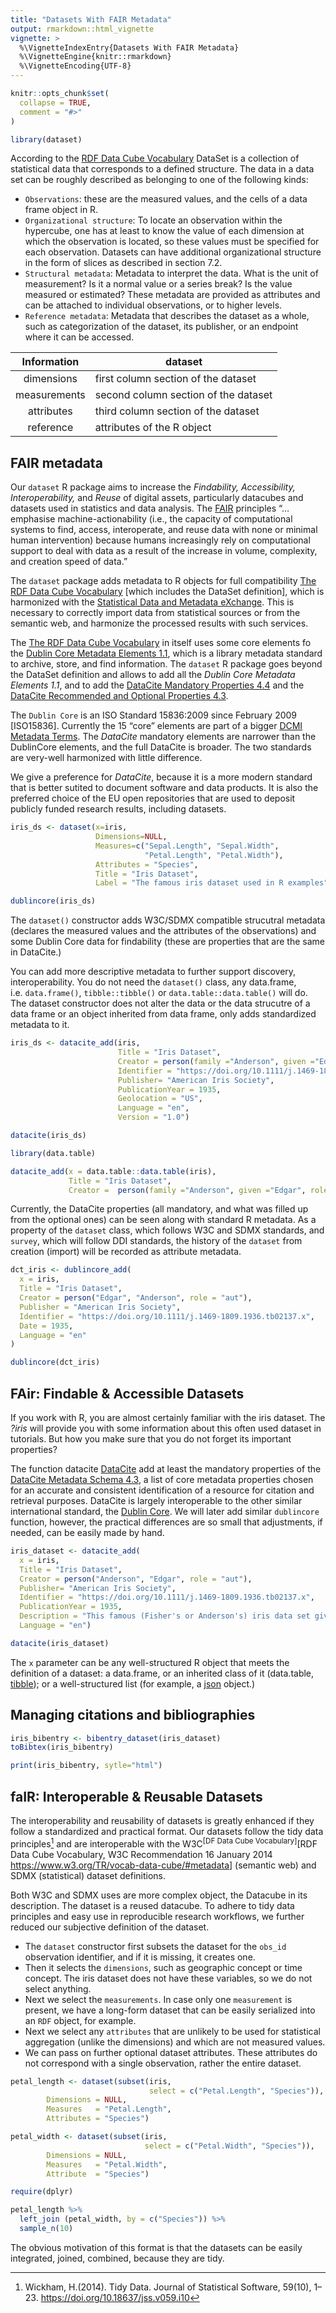 ```yaml
---
title: "Datasets With FAIR Metadata"
output: rmarkdown::html_vignette
vignette: >
  %\VignetteIndexEntry{Datasets With FAIR Metadata}
  %\VignetteEngine{knitr::rmarkdown}
  %\VignetteEncoding{UTF-8}
---
```


```r
knitr::opts_chunk$set(
  collapse = TRUE,
  comment = "#>"
)
```

```r
library(dataset)
```

According to the [RDF Data Cube Vocabulary](https://www.w3.org/TR/vocab-data-cube/) DataSet is a collection of statistical data that corresponds to a defined structure. The data in a data set can be roughly described as belonging to one of the following kinds:

- `Observations`: these are the measured values, and the cells of a data frame object in R.
- `Organizational structure`: To locate an observation within the hypercube, one has at least to know the value of each dimension at which the observation is located, so these values must be specified for each observation. Datasets can have additional organizational structure in the form of slices as described in section 7.2.
- `Structural metadata`: Metadata to interpret the data. What is the unit of measurement? Is it a normal value or a series break? Is the value measured or estimated? These metadata are provided as attributes and can be attached to individual observations, or to higher levels.
- `Reference metadata`: Metadata that describes the dataset as a whole, such as categorization of the dataset, its publisher, or an endpoint where it can be accessed.

| Information | dataset |
|:--:|----|
| dimensions   |  first column section of the dataset   |
| measurements |  second column section of the dataset  |
| attributes   |  third column section of the dataset   |
| reference    |  attributes of the R object            |

## FAIR metadata

Our `dataset` R package aims to increase the *Findability, Accessibility, Interoperability,* and *Reuse* of digital assets, particularly datacubes and datasets used in statistics and data analysis. The [FAIR](https://www.go-fair.org/fair-principles/) principles  "…emphasise machine-actionability (i.e., the capacity of computational systems to find, access, interoperate, and reuse data with none or minimal human intervention) because humans increasingly rely on computational support to deal with data as a result of the increase in volume, complexity, and creation speed of data."

The `dataset` package adds metadata to R objects for full compatibility [The RDF Data Cube Vocabulary](https://www.w3.org/TR/vocab-data-cube/) [which includes the DataSet definition], which is harmonized with the [Statistical Data and Metadata eXchange](https://sdmx.org/).  This is necessary to correctly import data from statistical sources or from the semantic web, and harmonize the processed results with such services.

The [The RDF Data Cube Vocabulary](https://www.w3.org/TR/vocab-data-cube/) in itself uses some core elements fo the [Dublin Core Metadata Elements 1.1](https://www.dublincore.org/specifications/dublin-core/dces/), which is a library metadata standard to archive, store, and find information. The `dataset` R package goes beyond the DataSet definition and allows to add all the *Dublin Core Metadata Elements 1.1*, and to add the [DataCite Mandatory Properties 4.4](https://support.datacite.org/docs/datacite-metadata-schema-44) and the [DataCite Recommended and Optional Properties 4.3](https://support.datacite.org/docs/schema-optional-properties-v43).

The `Dublin Core` is an ISO Standard 15836:2009 since February 2009 [ISO15836]. Currently the 15 "core" elements are part of a bigger [DCMI Metadata Terms](https://www.dublincore.org/specifications/dublin-core/dcmi-terms/). The *DataCite* mandatory elements are narrower than the DublinCore elements, and the full DataCite is broader. The two standards are very-well harmonized with little difference.

We give a preference for *DataCite*, because it is a more modern standard that is better sutited to document software and data products. It is also the preferred choice of the EU open repositories that are used to deposit publicly funded research results, including datasets.


```r
iris_ds <- dataset(x=iris, 
                   Dimensions=NULL, 
                   Measures=c("Sepal.Length", "Sepal.Width", 
                              "Petal.Length", "Petal.Width"),
                   Attributes = "Species", 
                   Title = "Iris Dataset", 
                   Label = "The famous iris dataset used in R examples")

dublincore(iris_ds)
```
The `dataset()` constructor adds W3C/SDMX compatible strucutral metadata (declares the measured values and the attributes of the observations) and some Dublin Core data for findability (these are properties that are the same in DataCite.)

You can add more descriptive metadata to further support discovery, interoperability.  You do not need the `dataset()` class, any data.frame, i.e. `data.frame()`, `tibble::tibble()` or `data.table::data.table()` will do. The dataset constructor does not alter the data or the data strucutre of a data frame or an object inherited from data frame, only adds standardized metadata to it. 

```r
iris_ds <- datacite_add(iris,
                        Title = "Iris Dataset",
                        Creator = person(family ="Anderson", given ="Edgar", role = "aut"),
                        Identifier = "https://doi.org/10.1111/j.1469-1809.1936.tb02137.x",
                        Publisher= "American Iris Society",
                        PublicationYear = 1935,
                        Geolocation = "US",
                        Language = "en", 
                        Version = "1.0")

datacite(iris_ds)
```
```r
library(data.table)
```
```r
datacite_add(x = data.table::data.table(iris), 
             Title = "Iris Dataset", 
             Creator =  person(family ="Anderson", given ="Edgar", role = "aut"))
```

Currently, the DataCite properties (all mandatory, and what was filled up from the optional ones) can be seen along with standard R metadata. As a property of the `dataset` class, which follows W3C and SDMX standards, and `survey`, which will follow DDI standards, the history of the `dataset` from creation (import) will be recorded as attribute metadata.

```r
dct_iris <- dublincore_add(
  x = iris,
  Title = "Iris Dataset",
  Creator = person("Edgar", "Anderson", role = "aut"),
  Publisher = "American Iris Society",
  Identifier = "https://doi.org/10.1111/j.1469-1809.1936.tb02137.x",
  Date = 1935,
  Language = "en"
)

dublincore(dct_iris)
```

## FAir: Findable & Accessible Datasets

If you work with R, you are almost certainly familiar with the iris dataset.  The *?iris* will provide you with some information about this often used dataset in tutorials. But how you make sure that you do not forget its important properties?

The function datacite [DataCite](https://datacite.org/) add at least the mandatory properties of the [DataCite Metadata Schema 4.3](https://schema.datacite.org/), a list of core metadata properties chosen for an accurate and consistent identification of a resource for citation and retrieval purposes. DataCite is largely interoperable to the other similar international standard, the [Dublin Core](https://www.dublincore.org/).  We will later add similar `dublincore` function, however, the practical differences are so small that adjustments, if needed, can be easily made by hand.

```r
iris_dataset <- datacite_add(
  x = iris,
  Title = "Iris Dataset",
  Creator = person("Anderson", "Edgar", role = "aut"),
  Publisher= "American Iris Society",
  Identifier = "https://doi.org/10.1111/j.1469-1809.1936.tb02137.x",
  PublicationYear = 1935,
  Description = "This famous (Fisher's or Anderson's) iris data set gives the measurements in centimeters of the variables sepal length and width and petal length and width, respectively, for 50 flowers from each of 3 species of iris. The species are Iris setosa, versicolor, and virginica.",
  Language = "en")
```
```r
datacite(iris_dataset)
```
The `x` parameter can be any well-structured R object that meets the definition of a dataset: a data.frame, or an inherited class of it (data.table, [tibble](https://tibble.tidyverse.org/)); or a well-structured list (for example, a [json](https://arxiv.org/abs/1403.2805) object.)

## Managing citations and bibliographies {#bibliography}

```r
iris_bibentry <- bibentry_dataset(iris_dataset)
toBibtex(iris_bibentry)
```



```r
print(iris_bibentry, sytle="html")
```

## faIR: Interoperable & Reusable Datasets

The interoperability and reusability of datasets is greatly enhanced if they follow a standardized and practical format.  Our datasets follow the tidy data principles^[Wickham, H.(2014). Tidy Data. Journal of Statistical Software, 59(10), 1–23. <https://doi.org/10.18637/jss.v059.i10>] and are interoperable with the W3C^[DF Data Cube Vocabulary]^[RDF Data Cube Vocabulary, W3C Recommendation 16 January 2014  <https://www.w3.org/TR/vocab-data-cube/#metadata>] (semantic web) and SDMX (statistical) dataset definitions.

Both W3C and SDMX uses are more complex object, the Datacube in its description. The dataset is a reused datacube. To adhere to tidy data principles and easy use in reproducible research workflows, we further reduced our subjective definition of the dataset. 

- The `dataset` constructor first subsets the dataset for the `obs_id` observation identifier, and if it is missing, it creates one.
- Then it selects the `dimensions`, such as geographic concept or time concept. The iris dataset does not have these variables, so we do not select anything.
- Next we select the `measurements`.  In case only one `measurement` is present, we have a long-form dataset that can be easily serialized into an `RDF` object, for example. 
- Next we select any `attributes` that are unlikely to be used for statistical aggregation (unlike the dimensions) and which are not measured values. 
- We can pass on further optional dataset attributes. These attributes do not correspond with a single observation, rather the entire dataset.

```r
petal_length <- dataset(subset(iris, 
                               select = c("Petal.Length", "Species")), 
        Dimensions = NULL, 
        Measures   = "Petal.Length", 
        Attributes = "Species")

petal_width <- dataset(subset(iris, 
                              select = c("Petal.Width", "Species")), 
        Dimensions = NULL, 
        Measures   = "Petal.Width", 
        Attribute  = "Species")
```
```r
require(dplyr)
```
```r
petal_length %>%
  left_join (petal_width, by = c("Species")) %>%
  sample_n(10)
```

The obvious motivation of this format is that the datasets can be easily integrated, joined, combined, because they are tidy.
